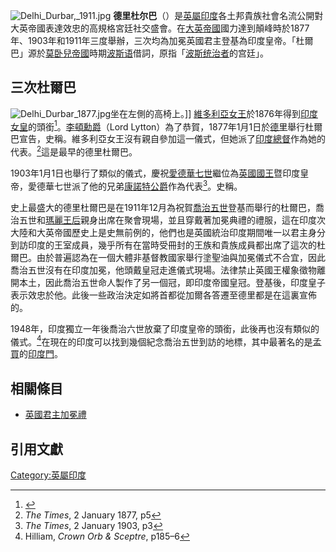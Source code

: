 [[File:Delhi_Durbar,_1911.jpg|thumb]]
'''德里杜尔巴'''（{{lang-en|Delhi Durbar}}）是[[英屬印度|英屬印度]]各土邦貴族社會名流公開對大英帝國表達效忠的高規格宮廷社交盛會。在[[大英帝國|大英帝國]]國力達到顛峰時於1877年、1903年和1911年三度舉辦，三次均為加冕英國君主登基為印度皇帝。「杜爾巴」源於[[莫卧兒帝國|莫卧兒帝國]]時期[[波斯语|波斯语]]借詞，原指「[[波斯|波斯]][[沙阿|统治者]]的宫廷」。

==三次杜爾巴==
[[File:Delhi_Durbar_1877.jpg|thumb]]坐在左側的高椅上。]]
[[維多利亞女王|維多利亞女王]]於1876年得到[[印度皇帝|印度女皇]]的頭銜<ref>{{London Gazette|issue=24319|startpage=2667|date=28 April 1876|accessdate=14 November 2007}}</ref>。[[李頓勳爵|李頓勳爵]]（Lord Lytton）為了恭賀，1877年1月1日於[[德里|德里]]舉行杜爾巴宣告，史稱{{lang|en|Proclamation Durbar}}。維多利亞女王沒有親自參加這一儀式，但她派了[[印度總督|印度總督]]{{link-en|第一代利頓伯爵羅伯特·布林沃-利頓|Robert Bulwer-Lytton, 1st Earl of Lytton|利頓伯爵}}作為她的代表。<ref>''The Times'', 2 January 1877, p5</ref>這是最早的德里杜爾巴。

1903年1月1日也舉行了類似的儀式，慶祝[[愛德華七世|愛德華七世]]繼位為[[英國君主|英國國王]]暨印度皇帝，愛德華七世派了他的兄弟[[阿瑟王子_(康诺特和斯特拉森公爵)|康諾特公爵]]作為代表<ref>''The Times'', 2 January 1903, p3</ref>。史稱{{lang|en|Coronation Durbar}}。

史上最盛大的德里杜爾巴是在1911年12月為祝賀[[喬治五世|喬治五世]]登基而舉行的杜爾巴，喬治五世和[[瑪麗王后|瑪麗王后]]親身出席在聚會現場，並且穿戴著加冕典禮的禮服，這在印度次大陸和大英帝國歷史上是史無前例的，他們也是英國統治印度期間唯一以君主身分到訪印度的王室成員，幾乎所有在當時受冊封的王族和貴族成員都出席了這次的杜爾巴。由於普遍認為在一個大體非基督教國家舉行塗聖油與加冕儀式不合宜，因此喬治五世沒有在印度加冕，他頭戴皇冠走進儀式現場。法律禁止英國王權象徵物離開本土，因此喬治五世命人製作了另一個冠，即印度帝國皇冠。登基後，印度皇子表示效忠於他。此後一些政治決定如將首都從加爾各答遷至德里都是在這裏宣佈的。

1948年，印度獨立一年後喬治六世放棄了印度皇帝的頭銜，此後再也沒有類似的儀式。<ref>Hilliam, ''Crown Orb & Sceptre'', p185–6</ref>在現在的印度可以找到幾個紀念喬治五世到訪的地標，其中最著名的是[[孟買|孟買]]的[[印度門|印度門]]。

==相關條目==
*[[英國君主加冕禮|英國君主加冕禮]]

==引用文獻==
{{REFLIST}}

[[Category:英屬印度|Category:英屬印度]]